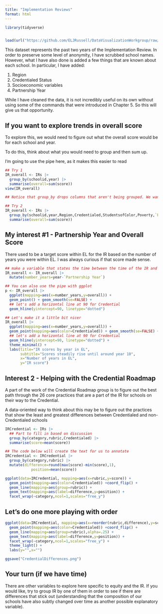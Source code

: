 ```yaml
---
title: "Implementation Reviews"
format: html
---
```


```r
library(tidyverse)


load(url("https://github.com/ELJRussell/DataVisualizationWorkgroup/raw/main/data/SY22_23andSY23_24IRs.RData"))
```

This dataset represents the past two years of the Implementation Review. In order to preserve some level of anonymity, I have scrubbed school names. However, what I have also done is added a few things that are known about each school. In particular, I have added:

1. Region
2. Credentialed Status
3. Socioeconomic variables
4. Partnership Year

While I have cleaned the data, it is not incredibly useful on its own without using some of the commands that were introduced in Chapter 5. So this will give us that opportunity.

## If you want to explore trends in overall score
To explore this, we would need to figure out what the overall score would be for each school and year.

To do this, think about what you would need to group and then sum up.

I'm going to use the pipe here, as it makes this easier to read
```r
## Try 1
IR_overall <- IRs |> 
  group_by(schoolid,year) |> 
  summarise(overall=sum(score))
view(IR_overall)

## Notice that group_by drops columns that aren't being grouped. We want those equity variables in, so we should keep them in the grouping
```

```r
## Try 2
IR_overall <- IRs |> 
  group_by(schoolid,year,Region,Credentialed,StudentsofColor,Poverty,`Partnership Year`) |> 
  summarise(overall=sum(score))
```

## My interest #1 - Partnership Year and Overall Score
There used to be a target score within EL for the IR based on the number of years you were within EL. I was always curious if that score made sense.

```r
## make a variable that states the time between the time of the IR and the time of the Partnership's first year
IR_overall <- IR_overall |> 
  mutate(number_years=year-`Partnership Year`)

## You can also use the pipe with ggplot
p <- IR_overall |> 
  ggplot(mapping=aes(x=number_years,y=overall)) + 
  geom_point() + geom_smooth(se=FALSE) +
  ## let's add a horizontal line at 90 for Credential
  geom_hline(yintercept=90, linetype="dotted")
```

```r
## Let's make it a little bit nicer
IR_overall |> 
  ggplot(mapping=aes(x=number_years,y=overall)) + 
  geom_point(mapping=aes(color=Credentialed)) + geom_smooth(se=FALSE) +
  ## let's add a horizontal line at 90 for Credential
  geom_hline(yintercept=90, linetype="dotted") +
  theme_minimal() +
  labs(title="IR scores by year in EL",
       subtitle="Scores steadily rise until around year 10",
       x="Number of years in EL",
       y="IR score")
```

## Interest 2 - Helping with the Credential Roadmap
A part of the work of the Credential Roadmap group is to figure out the best path through the 26 core practices that are a part of the IR for schools on their way to the Credential.

A data-oriented way to think about this may be to figure out the practices that show the least and greatest differences between Credentialed and non-Credentialed schools
```r
IRCredential <- IRs |> 
  ## Part to fill in based on discussion
  group_by(category,rubric,Credentialed) |> 
  summarise(score=mean(score))

## The code below will create the text for us to annotate
IRCredential <- IRCredential |> 
  group_by(category,rubric) |> 
  mutate(difference=round(max(score)-min(score),1),
            position=mean(score))
```

```r
ggplot(data=IRCredential, mapping=aes(x=rubric,y=score)) +
  geom_point(mapping=aes(color=Credentialed)) +coord_flip() +
  geom_line(mapping=aes(group=rubric)) +
  geom_text(mapping=aes(label=difference,y=position)) +
  facet_wrap(~category,ncol=1,scales="free_y")
```

## Let's do one more playing with order
```r
ggplot(data=IRCredential, mapping=aes(x=reorder(rubric,difference),y=score)) +
  geom_point(mapping=aes(color=Credentialed)) +coord_flip() +
  geom_line(mapping=aes(group=rubric),alpha=.25) +
  geom_text(mapping=aes(label=difference,y=position)) +
  facet_wrap(~category,ncol=1,scales="free_y") +
  theme_light() +
  labs(y="",x="")
```

```r
ggsave("CredentialDifferences.png")
```

## Your turn (if we have time)
There are other variables to explore here specific to equity and the IR. If you would like, try to group IR by one of them in order to see if there are differences that stick out (understanding that the composition of our schools have also subtly changed over time as another possible explanatory variable).
